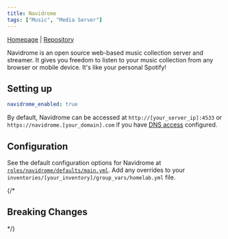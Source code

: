 ```yaml
---
title: Navidrome
tags: ["Music", "Media Server"]
---
```



[Homepage](https://www.navidrome.org/) |
[Repository](https://github.com/navidrome/navidrome)

<Tags tags={frontmatter.tags} />

Navidrome is an open source web-based music collection server and streamer. It gives you freedom to listen to your music collection from any browser or mobile device. It's like your personal Spotify!

## Setting up

```yaml title="inventories/homelab/group_vars/homelab.yml"
navidrome_enabled: true
```

By default, Navidrome can be accessed at `http://[your_server_ip]:4533` or `https://navidrome.[your_domain].com` if you have [DNS access](../guides/dns-access) configured.

## Configuration

See the default configuration options for Navidrome at [`roles/navidrome/defaults/main.yml`](https://github.com/Dylancyclone/ansible-homelab-orchestration/blob/main/roles/navidrome/defaults/main.yml).
Add any overrides to your `inventories/[your_inventory]/group_vars/homelab.yml` file.

{/* 

## Breaking Changes

*/}